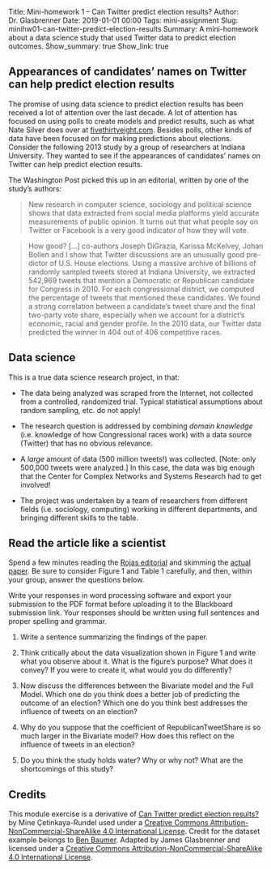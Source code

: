 Title: Mini-homework 1 – Can Twitter predict election results?
Author: Dr. Glasbrenner
Date: 2019-01-01 00:00
Tags: mini-assignment
Slug: minihw01-can-twitter-predict-election-results
Summary: A mini-homework about a data science study that used Twitter data to predict election outcomes.
Show_summary: true
Show_link: true

## Appearances of candidates' names on Twitter can help predict election results

The promise of using data science to predict election results has been received a lot of attention over the last decade.
A lot of attention has focused on using polls to create models and predict results, such as what Nate Silver does over at [fivethirtyeight.com][538].
Besides polls, other kinds of data have been focused on for making predictions about elections.
Consider the following 2013 study by a group of researchers at Indiana University.
They wanted to see if the appearances of candidates’ names on Twitter can help predict election results.

The Washington Post picked this up in an editorial, written by one of the study's authors:

> New research in computer science, sociology and political science shows that data extracted from social media platforms yield accurate measurements of public opinion.
> It turns out that what people say on Twitter or Facebook is a very good indicator of how they will vote.
 
> How good?
> [...]
> co-authors Joseph DiGrazia, Karissa McKelvey, Johan Bollen and I show that Twitter discussions are an unusually good pre- dictor of U.S. House elections.
> Using a massive archive of billions of randomly sampled tweets stored at Indiana University, we extracted 542,969 tweets that mention a Democratic or Republican candidate for Congress in 2010.
> For each congressional district, we computed the percentage of tweets that mentioned these candidates.
> We found a strong correlation between a candidate’s tweet share and the final two-party vote share, especially when we account for a district’s economic, racial and gender profile.
> In the 2010 data, our Twitter data predicted the winner in 404 out of 406 competitive races.

## Data science

This is a true data science research project, in that:

*   The data being analyzed was scraped from the Internet, not collected from a controlled, randomized trial.
    Typical statistical assumptions about random sampling, etc. do not apply!

*   The research question is addressed by combining *domain knowledge* (i.e. knowledge of how Congressional races work) with a data source (Twitter) that has no obvious relevance.

*   A *large* amount of data (500 million tweets!) was collected.
    [Note: only 500,000 tweets were analyzed.]
    In this case, the data was big enough that the Center for Complex Networks and Systems Research had to get involved!

*   The project was undertaken by a team of researchers from different fields (i.e. sociology, computing) working in different departments, and bringing different skills to the table.

## Read the article like a scientist

Spend a few minutes reading the [Rojas editorial][wapo-rojas-editorial] and skimming the [actual paper][digrazia-paper].
Be sure to consider Figure 1 and Table 1 carefully, and then, within your group, answer the questions below.

Write your responses in word processing software and export your submission to the PDF format before uploading it to the Blackboard submission link.
Your responses should be written using full sentences and proper spelling and grammar.

1.  Write a sentence summarizing the findings of the paper.

2.  Think critically about the data visualization shown in Figure 1 and write what you observe about it.
    What is the figure's purpose?
    What does it convey?
    If you were to create it, what would you do differently?

3.  Now discuss the differences between the Bivariate model and the Full Model.
    Which one do you think does a better job of predicting the outcome of an election?
    Which one do you think best addresses the influence of tweets on an election?

4.  Why do you suppose that the coefficient of RepublicanTweetShare is so much larger in the Bivariate model?
    How does this reflect on the influence of tweets in an election?

5.  Do you think the study holds water?
    Why or why not?
    What are the shortcomings of this study?

## Credits

This module exercise is a derivative of [Can Twitter predict election results?][duke-sta112-adapted] by Mine Çetinkaya-Rundel used under a [Creative Commons Attribution-NonCommercial-ShareAlike 4.0 International License][cc-by-nc-sa-4].
Credit for the dataset example belongs to [Ben Baumer](http://www.math.smith.edu/~bbaumer/).
Adapted by James Glasbrenner and licensed under a [Creative Commons Attribution-NonCommercial-ShareAlike 4.0 International License][cc-by-nc-sa-4].

[538]:                   http://fivethirtyeight.com
[cc-by-nc-sa-4]:         http://creativecommons.org/licenses/by-nc-sa/4.0/
[digrazia-paper]:        https://drive.google.com/file/d/1P-7xCuLMm8L8n3RvsNx720w55NbsjuPD
[duke-sta112-adapted]:   https://github.com/mine-cetinkaya-rundel/sta112_f15/blob/8e70667fc8db04f3a65b1c01a57ff747a6c9ed0a/application-exercises/app_Twitter_election_results.Rmd
[wapo-rojas-editorial]:  http://www.washingtonpost.com/opinions/how-twitter-can-predict-an-election/2013/08/11/35ef885a-0108-11e3-96a8-d3b921c0924a_story.html 
